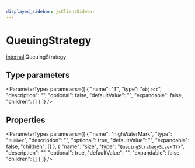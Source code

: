 ```yaml
---
displayed_sidebar: jsClientSidebar
---
```



# QueuingStrategy

[internal](../../modules/internal.mdx).QueuingStrategy

## Type parameters

<ParameterTypes parameters={[
  {
    "name": "T",
    "type": "`object`",
    "description": "",
    "optional": false,
    "defaultValue": "",
    "expandable": false,
    "children": []
  }
]} />

## Properties

<ParameterTypes parameters={[
  {
    "name": "highWaterMark",
    "type": "`number`",
    "description": "",
    "optional": true,
    "defaultValue": "",
    "expandable": false,
    "children": []
  },
  {
    "name": "size",
    "type": "[`QueuingStrategySize`](internal.QueuingStrategySize-1.mdx)<`T`\\>",
    "description": "",
    "optional": true,
    "defaultValue": "",
    "expandable": false,
    "children": []
  }
]} />
